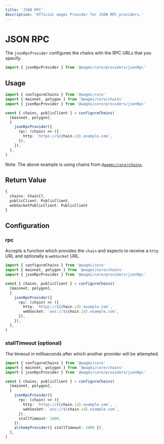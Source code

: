 ```yaml
---
title: 'JSON RPC'
description: 'Official wagmi Provider for JSON RPC providers.'
---
```



# JSON RPC

The `jsonRpcProvider` configures the chains with the RPC URLs that you specify.

```ts
import { jsonRpcProvider } from '@wagmi/core/providers/jsonRpc'
```

## Usage

```ts
import { configureChains } from '@wagmi/core'
import { mainnet, polygon } from '@wagmi/core/chains'
import { jsonRpcProvider } from '@wagmi/core/providers/jsonRpc'

const { chains, publicClient } = configureChains(
  [mainnet, polygon],
  [
    jsonRpcProvider({
      rpc: (chain) => ({
        http: `https://${chain.id}.example.com`,
      }),
    }),
  ],
)
```

Note: The above example is using chains from [`@wagmi/core/chains`](/core/chains#wagmicorechains).

## Return Value

```ts
{
  chains: Chain[],
  publicClient: PublicClient,
  webSocketPublicClient: PublicClient
}
```

## Configuration

### rpc

Accepts a function which provides the `chain` and expects to receive a `http` URL and optionally a `webSocket` URL.

```ts {9-12}
import { configureChains } from '@wagmi/core'
import { mainnet, polygon } from '@wagmi/core/chains'
import { jsonRpcProvider } from '@wagmi/core/providers/jsonRpc'

const { chains, publicClient } = configureChains(
  [mainnet, polygon],
  [
    jsonRpcProvider({
      rpc: (chain) => ({
        http: `https://${chain.id}.example.com`,
        webSocket: `wss://${chain.id}.example.com`,
      }),
    }),
  ],
)
```

### stallTimeout (optional)

The timeout in milliseconds after which another provider will be attempted.

```ts {13,15}
import { configureChains } from '@wagmi/core'
import { mainnet, polygon } from '@wagmi/core/chains'
import { jsonRpcProvider } from '@wagmi/core/providers/jsonRpc'

const { chains, publicClient } = configureChains(
  [mainnet, polygon],
  [
    jsonRpcProvider({
      rpc: (chain) => ({
        http: `https://${chain.id}.example.com`,
        webSocket: `wss://${chain.id}.example.com`,
      }),
      stallTimeout: 1000,
    }),
    alchemyProvider({ stallTimeout: 1000 }),
  ],
)
```
